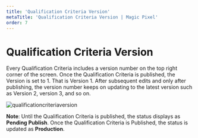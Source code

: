---
title: 'Qualification Criteria Version'
metaTitle: 'Qualification Criteria Version | Magic Pixel'
order: 7
---

# Qualification Criteria Version

Every Qualification Criteria includes a version number on the top right corner of the screen. Once the Qualification Criteria is published, the Version is set to 1. That is Version 1. 
After subsequent edits and only after publishing, the version number keeps on updating to the latest version such as Version 2, version 3, and so on.

![qualificationcriteriaversion](/images/qualificationcriteriaimages/version.png)

**Note**: Until the Qualification Criteria is published, the status displays as **Pending Publish**. Once the Qualification Criteria is Published, the status is updated as **Production**.